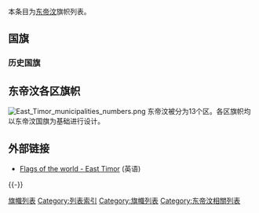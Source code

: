 {{portal|东帝汶}}
{{National flag by FIAV-code|
|civil flag = Flag of Timor-Leste.svg
|state flag = Flag of Timor-Leste.svg
|military flag = Flag of Timor-Leste.svg
|civil ensign = Flag of Timor-Leste.svg
|state ensign = Flag of Timor-Leste.svg
|military ensign =Flag  of Timor-Leste.svg
}}
本条目为[[东帝汶|东帝汶]]旗帜列表。

==国旗==
{{Begin flag gallery}}
{{Flag entry|Image=Flag_of_East Timor.svg|Caption=[[东帝汶民主共和国|东帝汶民主共和国]]  <br /> 2002-至今；比例1:2}}
{{End flag gallery}}

===历史国旗===
{{Begin flag gallery}}
{{Flag entry|Image=Flag of East Timor 3.png|Caption=[[东帝汶民主共和国|东帝汶民主共和国]]  <br /> 1975-1976（被[[印度尼西亚|印度尼西亚]]吞并；比例2:3}}
{{End flag gallery}}

==东帝汶各区旗帜==
[[File:East_Timor_municipalities_numbers.png|thumb]]
东帝汶被分为13个区。各区旗帜均以东帝汶国旗为基础进行设计。

{{Flag gallery
|File:Flag of Lautem.svg|1.[[劳滕区|劳滕区]]
|File:Flag of Baucau.png|2.[[包考区|包考区]]
|File:Flag of Viqueque.svg|3.[[维克克区|维克克区]]
|File:Flag of Manatuto.svg|4.[[马纳图托区|马纳图托区]]
|File:Flag of Dili.svg|5.[[帝力区|帝力区]]
|File:Flag of Aileu.svg|6.[[阿伊莱乌区|阿伊莱乌区]]
|File:Flag of Manufahi.png|7.[[马努法希区|马努法希区]]
|File:Flag of Liquica.png|8.[[利基萨区|利基萨区]]
|File:Flag of Ermera.png|9.[[埃尔梅拉区|埃尔梅拉区]]
|File:Flag of Ainaro.svg|10.[[阿伊纳罗区|阿伊纳罗区]]
|File:Flag of Bobonaro.svg|11.[[博博纳罗区|博博纳罗区]]
|File:Flag of Cova Lima.png|12.[[科瓦利马区|科瓦利马区]]
|File:Proposed flag of Oecusse.svg|13.[[欧库西区|欧库西区]]
}}

==外部链接==
* [http://www.crwflags.com/fotw/flags/tl.html Flags of the world - East Timor] {{Wayback|url=http://www.crwflags.com/fotw/flags/tl.html |date=20210118180204 }} (英语)
{{-}}
{{旗幟列表}}
[[Category:旗幟列表|]]
[[Category:列表索引|Category:列表索引]]
[[Category:旗幟列表|Category:旗幟列表]]
[[Category:东帝汶相關列表|Category:东帝汶相關列表]]